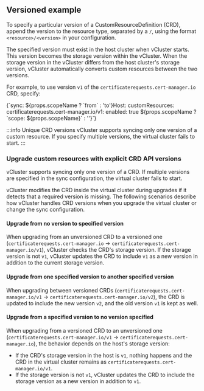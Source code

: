 
## Versioned example

To specify a particular version of a CustomResourceDefinition (CRD), append the version to the resource type, separated by a `/`, using the format `<resource>/<version>` in your configuration.

The specified version must exist in the host cluster when vCluster starts. This version becomes the storage version within the vCluster. When the storage version in the vCluster differs from the host cluster's storage version, vCluster automatically converts custom resources between the two versions.

For example, to use version `v1` of the `certificaterequests.cert-manager.io` CRD, specify:

<CodeBlock language="yaml" title={props.yamlTitle}>
  {`sync:
    ${props.scopeName ? `from` : 'to'}Host:
      customResources:
        certificaterequests.cert-manager.io/v1:
          enabled: true
          ${props.scopeName ? `scope: ${props.scopeName}` : ''}`}
</CodeBlock>

:::info Unique CRD versions
vCluster supports syncing only one version of a custom resource. If you specify multiple versions, the virtual cluster fails to start.
:::

### Upgrade custom resources with explicit CRD API versions

vCluster supports syncing only one version of a CRD. If multiple versions are specified in the sync configuration, the virtual cluster fails to start.

vCluster modifies the CRD inside the virtual cluster during upgrades if it detects that a required version is missing. The following scenarios describe how vCluster handles CRD versions when you upgrade the virtual cluster or change the sync configuration.

#### Upgrade from no version to specified version

When upgrading from an unversioned CRD to a versioned one (`certificaterequests.cert-manager.io` → `certificaterequests.cert-manager.io/v1`), vCluster checks the CRD's storage version. If the storage version is not `v1`, vCluster updates the CRD to include `v1` as a new version in addition to the current storage version.

#### Upgrade from one specified version to another specified version

When upgrading between versioned CRDs (`certificaterequests.cert-manager.io/v1` → `certificaterequests.cert-manager.io/v2`), the CRD is updated to include the new version `v2`, and the old version `v1` is kept as well.


#### Upgrade from a specified version to no version specified

When upgrading from a versioned CRD to an unversioned one (`certificaterequests.cert-manager.io/v1` → `certificaterequests.cert-manager.io`), the behavior depends on the host's storage version:

- If the CRD's storage version in the host is `v1`, nothing happens and the CRD in the virtual cluster remains as `certificaterequests.cert-manager.io/v1`.
- If the storage version is not `v1`, vCluster updates the CRD to include the storage version as a new version in addition to `v1`.

